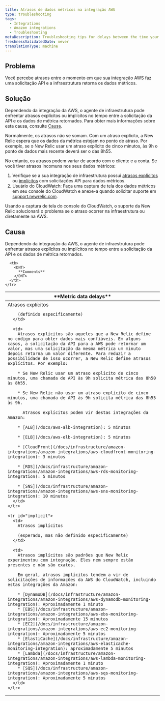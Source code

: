 ```yaml
---
title: Atrasos de dados métricos na integração AWS
type: troubleshooting
tags:
  - Integrations
  - Amazon integrations
  - Troubleshooting
metaDescription: Troubleshooting tips for delays between the time your AWS integration makes an API request and New Relic infrastructure monitoring returns the metric data.
freshnessValidatedDate: never
translationType: machine
---
```


## Problema

Você percebe atrasos entre o momento em que sua integração AWS faz uma solicitação API e a infraestrutura retorna os dados métricos.

## Solução

Dependendo da integração da AWS, o agente de infraestrutura pode enfrentar atrasos explícitos ou implícitos no tempo entre a solicitação da API e os dados de métrica retornados. Para obter mais informações sobre esta causa, consulte [Causa](#cause).

Normalmente, os atrasos não se somam. Com um atraso explícito, a New Relic espera que os dados da métrica estejam no ponto de atraso. Por exemplo, se o New Relic usar um atraso explícito de cinco minutos, às 9h o ponto de dados mais recente deverá ser o das 8h55.

No entanto, os atrasos podem variar de acordo com o cliente e a conta. Se você tiver atrasos incomuns nos seus dados métricos:

1. Verifique se a sua integração de infraestrutura possui [atrasos explícitos](#explicit) ou [implícitos](#implicit) com solicitações API para dados métricos.
2. Usuário do CloudWatch: Faça uma captura de tela dos dados métricos em seu console do CloudWatch e anexe-a quando solicitar suporte em [support.newrelic.com](https://support.newrelic.com/).

Usando a captura de tela do console do CloudWatch, o suporte da New Relic solucionará o problema se o atraso ocorrer na infraestrutura ou diretamente na AWS.

## Causa

Dependendo da integração da AWS, o agente de infraestrutura pode enfrentar atrasos explícitos ou implícitos no tempo entre a solicitação da API e os dados de métrica retornados.

<table>
  <thead>
    <tr>
      <th style={{ width: "200px" }}>
        <DNT>
          **Metric data delays**
        </DNT>
      </th>

      <th>
        <DNT>
          **Comments**
        </DNT>
      </th>
    </tr>
  </thead>

  <tbody>
    <tr id="explicit">
      <td>
        Atrasos explícitos

        (definido especificamente)
      </td>

      <td>
        Atrasos explícitos são aqueles que a New Relic define no código para obter dados mais confiáveis. Em alguns casos, a solicitação da API para a AWS pode retornar um valor, mas uma solicitação da mesma métrica um minuto depois retorna um valor diferente. Para reduzir a possibilidade de isso ocorrer, a New Relic define atrasos explícitos. Por exemplo:

        * Se New Relic usar um atraso explícito de cinco minutos, uma chamada de API às 9h solicita métrica das 8h50 às 8h55.

        * Se New Relic não usar um atraso explícito de cinco minutos, uma chamada de API às 9h solicita métrica das 8h55 às 9h.

          Atrasos explícitos podem vir destas integrações da Amazon:

        * [ALB](/docs/aws-alb-integration): 5 minutos

        * [ELB](/docs/aws-elb-integration): 5 minutos

        * [CloudFront](/docs/infrastructure/amazon-integrations/amazon-integrations/aws-cloudfront-monitoring-integration): 3 minutos

        * [RDS](/docs/infrastructure/amazon-integrations/amazon-integrations/aws-rds-monitoring-integration): 5 minutos

        * [SNS](/docs/infrastructure/amazon-integrations/amazon-integrations/aws-sns-monitoring-integration): 10 minutos
      </td>
    </tr>

    <tr id="implicit">
      <td>
        Atrasos implícitos

        (esperado, mas não definido especificamente)
      </td>

      <td>
        Atrasos implícitos são padrões que New Relic experimentou com integração. Eles nem sempre estão presentes e não são exatos.

        Em geral, atrasos implícitos tendem a vir de solicitações de informações da AWS do CloudWatch, incluindo estas integrações da Amazon:

        * [DynamoDB](/docs/infrastructure/amazon-integrations/amazon-integrations/aws-dynamodb-monitoring-integration): Aproximadamente 1 minuto
        * [EBS](/docs/infrastructure/amazon-integrations/amazon-integrations/aws-ebs-monitoring-integration): Aproximadamente 15 minutos
        * [EC2](/docs/infrastructure/amazon-integrations/amazon-integrations/aws-ec2-monitoring-integration): Aproximadamente 5 minutos
        * [ElastiCache](/docs/infrastructure/amazon-integrations/amazon-integrations/aws-elasticache-monitoring-integration): aproximadamente 5 minutos
        * [Lambda](/docs/infrastructure/amazon-integrations/amazon-integrations/aws-lambda-monitoring-integration): Aproximadamente 1 minuto
        * [SQS](/docs/infrastructure/amazon-integrations/amazon-integrations/aws-sqs-monitoring-integration): Aproximadamente 5 minutos
      </td>
    </tr>
  </tbody>
</table>

